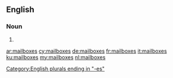 {{also|mail-boxes}}
==English==

===Noun===
{{head|en|noun plural form}}

# {{plural of|mailbox|lang=en}}

[[Category:English plurals ending in "-es"]]

[[ar:mailboxes]]
[[cy:mailboxes]]
[[de:mailboxes]]
[[fr:mailboxes]]
[[it:mailboxes]]
[[ku:mailboxes]]
[[my:mailboxes]]
[[nl:mailboxes]]